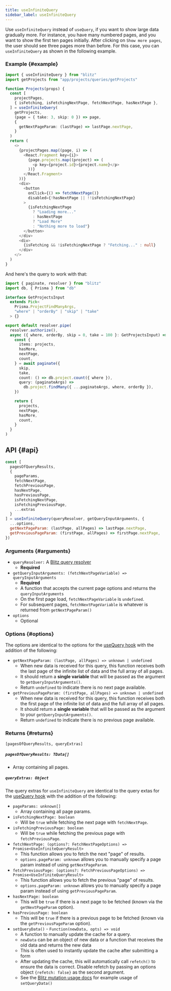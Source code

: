 ```yaml
---
title: useInfiniteQuery
sidebar_label: useInfiniteQuery
---
```


Use `useInfiniteQuery` instead of `useQuery`, if you want to show large
data gradually more. For instance, you have many numbered pages, and you
want to show the first ten pages initially. After clicking on
`Show more pages`, the user should see three pages more than before. For
this case, you can `useInfiniteQuery` as shown in the following example.

### Example {#example}

```ts
import { useInfiniteQuery } from "blitz"
import getProjects from "app/projects/queries/getProjects"

function Projects(props) {
  const [
    projectPages,
    { isFetching, isFetchingNextPage, fetchNextPage, hasNextPage },
  ] = useInfiniteQuery(
    getProjects,
    (page = { take: 3, skip: 0 }) => page,
    {
      getNextPageParam: (lastPage) => lastPage.nextPage,
    }
  )
  return (
    <>
      {projectPages.map((page, i) => (
        <React.Fragment key={i}>
          {page.projects.map((project) => (
            <p key={project.id}>{project.name}</p>
          ))}
        </React.Fragment>
      ))}
      <div>
        <button
          onClick={() => fetchNextPage()}
          disabled={!hasNextPage || !!isFetchingNextPage}
        >
          {isFetchingNextPage
            ? "Loading more..."
            : hasNextPage
            ? "Load More"
            : "Nothing more to load"}
        </button>
      </div>
      <div>
        {isFetching && !isFetchingNextPage ? "Fetching..." : null}
      </div>
    </>
  )
}
```

And here's the query to work with that:

```ts
import { paginate, resolver } from "blitz"
import db, { Prisma } from "db"

interface GetProjectsInput
  extends Pick<
    Prisma.ProjectFindManyArgs,
    "where" | "orderBy" | "skip" | "take"
  > {}

export default resolver.pipe(
  resolver.authorize(),
  async ({ where, orderBy, skip = 0, take = 100 }: GetProjectsInput) => {
    const {
      items: projects,
      hasMore,
      nextPage,
      count,
    } = await paginate({
      skip,
      take,
      count: () => db.project.count({ where }),
      query: (paginateArgs) =>
        db.project.findMany({ ...paginateArgs, where, orderBy }),
    })

    return {
      projects,
      nextPage,
      hasMore,
      count,
    }
  }
)
```

## API {#api}

<!-- prettier-ignore -->
```js
const [
  pagesOfQueryResults,
  {
    pageParams,
    fetchNextPage,
    fetchPreviousPage,
    hasNextPage,
    hasPreviousPage,
    isFetchingNextPage,
    isFetchingPreviousPage,
    ...extras
  }
] = useInfiniteQuery(queryResolver, getQueryInputArguments, {
  ...options,
  getNextPageParam: (lastPage, allPages) => lastPage.nextPage,
  getPreviousPageParam: (firstPage, allPages) => firstPage.nextPage,
})
```

### Arguments {#arguments}

- `queryResolver:` A [Blitz query resolver](./query-resolvers)
  - **Required**
- `getQueryInputArguments: (fetchNextPageVariable) => queryInputArguments`
  - **Required**
  - A function that accepts the current page options and returns the
    `queryInputArguments`
  - On the first page load, `fetchNextPageVariable` is `undefined`.
  - For subsequent pages, `fetchNextPageVariable` is whatever is returned
    from `getNextPageParam()`
- `options`
  - Optional

### Options {#options}

The options are identical to the options for the
[useQuery hook](./use-query#options) with the addition of the following:

- `getNextPageParam: (lastPage, allPages) => unknown | undefined`
  - When new data is received for this query, this function receives both
    the last page of the infinite list of data and the full array of all
    pages.
  - It should return a **single variable** that will be passed as the
    argument to `getQueryInputArguments()`.
  - Return `undefined` to indicate there is no next page available.
- `getPreviousPageParam: (firstPage, allPages) => unknown | undefined`
  - When new data is received for this query, this function receives both
    the first page of the infinite list of data and the full array of all
    pages.
  - It should return a **single variable** that will be passed as the
    argument to your `getQueryInputArguments()`.
  - Return `undefined` to indicate there is no previous page available.

### Returns {#returns}

`[pagesOfQueryResults, queryExtras]`

##### `pagesOfQueryResults: TData[]`

- Array containing all pages.

##### `queryExtras: Object`

The query extras for `useInfiniteQuery` are identical to the query extas
for the [useQuery hook](./use-query#returns) with the addition of the
following:

- `pageParams: unknown[]`
  - Array containing all page params.
- `isFetchingNextPage: boolean`
  - Will be `true` while fetching the next page with `fetchNextPage`.
- `isFetchingPreviousPage: boolean`
  - Will be `true` while fetching the previous page with
    `fetchPreviousPage`.
- `fetchNextPage: (options?: FetchNextPageOptions) => Promise<UseInfiniteQueryResult>`
  - This function allows you to fetch the next "page" of results.
  - `options.pageParam: unknown` allows you to manually specify a page
    param instead of using `getNextPageParam`.
- `fetchPreviousPage: (options?: FetchPreviousPageOptions) => Promise<UseInfiniteQueryResult>`
  - This function allows you to fetch the previous "page" of results.
  - `options.pageParam: unknown` allows you to manually specify a page
    param instead of using `getPreviousPageParam`.
- `hasNextPage: boolean`
  - This will be `true` if there is a next page to be fetched (known via
    the `getNextPageParam` option).
- `hasPreviousPage: boolean`
  - This will be `true` if there is a previous page to be fetched (known
    via the `getPreviousPageParam` option).
- `setQueryData()` - `Function(newData, opts) => void`
  - A function to manually update the cache for a query.
  - `newData` can be an object of new data or a function that receives the
    old data and returns the new data
  - This is often used to instantly update the cache after submitting a
    form
  - After updating the cache, this will automatically call `refetch()` to
    ensure the data is correct. Disable refetch by passing an options
    object `{refetch: false}` as the second argument.
  - See the [Blitz mutation usage docs](./mutation-usage#setQueryData) for
    example usage of `setQueryData()`
